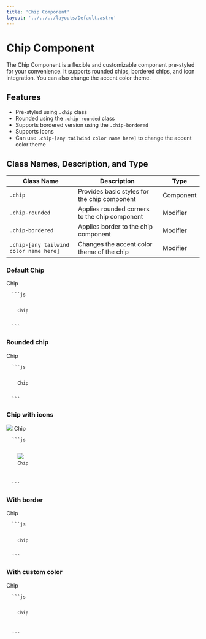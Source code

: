 ```yaml
---
title: 'Chip Component'
layout: '../../../layouts/Default.astro'
---
```



# Chip Component

The Chip Component is a flexible and customizable component pre-styled for your convenience. It supports rounded chips, bordered chips, and icon integration. You can also change the accent color theme.

## Features

- Pre-styled using `.chip` class
- Rounded using the `.chip-rounded` class
- Supports bordered version using the `.chip-bordered`
- Supports icons
- Can use `.chip-[any tailwind color name here]` to change the accent color theme

## Class Names, Description, and Type

| Class Name                             | Description                                   | Type      |
| -------------------------------------- | --------------------------------------------- | --------- |
| `.chip`                                | Provides basic styles for the chip component  | Component |
| `.chip-rounded`                        | Applies rounded corners to the chip component | Modifier  |
| `.chip-bordered`                       | Applies border to the chip component          | Modifier  |
| `.chip-[any tailwind color name here]` | Changes the accent color theme of the chip    | Modifier  |

### Default Chip

<Preview>
  <div class='chip'>
    <span>Chip</span>
  </div>
</Preview>
<Code>
  ```js
  <div class='chip'>
    <span>Chip</span>
  </div>
  ```
</Code>

### Rounded chip

<Preview>
  <div class='chip chip-rounded'>
    <span>Chip</span>
  </div>
</Preview>
<Code>
  ```js
  <div class='chip chip-rounded'>
    <span>Chip</span>
  </div>
  ```
</Code>

### Chip with icons

<Preview>
  <div class='chip'>
    <img src='/avatar.jpg' />
    <span>Chip</span>
    <IconX />
  </div>
</Preview>
<Code>
  ```js
  <div class='chip'>
    <img src='/avatar.jpg' />
    <span>Chip</span>
    <IconX />
  </div>
  ```
</Code>

### With border

<Preview>
  <div class='chip  chip-bordered'>
    <span>Chip</span>
  </div>
</Preview>
<Code>
  ```js
  <div class='chip  chip-bordered'>
    <span>Chip</span>
  </div>
  ```
</Code>

### With custom color

<Preview>
  <div class='chip chip-primary'>
    <span>Chip</span>
    <IconX />
  </div>
</Preview>
<Code>
  ```js
  <div class='chip chip-primary'>
    <span>Chip</span>
    <IconX />
  </div>
  ```
</Code>
